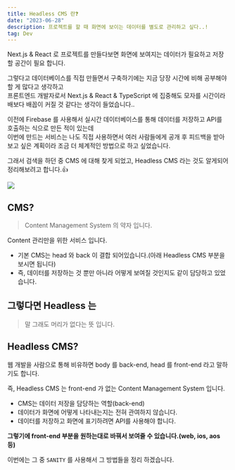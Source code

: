 ```yaml
---
title: Headless CMS 란❓
date: "2023-06-28"
description: 프로젝트를 할 때 화면에 보이는 데이터를 별도로 관리하고 싶다..!
tag: Dev
---
```


Next.js & React 로 프로젝트를 만들다보면 화면에 보여지는 데이터가 필요하고 저장할 공간이 필요 합니다.

그렇다고 데이터베이스를 직접 만들면서 구축하기에는 지금 당장 시간에 비해 공부해야 할 게 많다고 생각하고 <br/>
프론트엔드 개발자로서 Next.js & React & TypeScript 에 집중해도 모자를 시간이라 배보다 배꼽이 커질 것 같다는 생각이 들었습니다..

이전에 Firebase 를 사용해서 실시간 데이터베이스를 통해 데이터를 저장하고 API를 호출하는 식으로 만든 적이 있는데 <br/>
이번에 만드는 서비스는 나도 직접 사용하면서 여러 사람들에게 공개 후 피드백을 받아보고 싶은 계획이라 조금 더 체계적인 방법으로 하고 싶었습니다.

그래서 검색을 하던 중 CMS 에 대해 찾게 되었고, Headless CMS 라는 것도 알게되어 정리해보려고 합니다.👍

![](https://github.com/Choi-HyunHo/blog/assets/87301268/75666c01-08f6-4f81-ade0-ed6ce9101e5e)

## CMS?

> Content Management System 의 약자 입니다.

Content 관리만을 위한 서비스 입니다.

-   기본 CMS는 head 와 back 이 결합 되어있습니다.(아래 Headless CMS 부분을 보시면 됩니다)
-   즉, 데이터를 저장하는 것 뿐만 아니라 어떻게 보여질 것인지도 같이 담당하고 있었습니다.

## 그렇다면 Headless 는

> 말 그래도 머리가 없다는 뜻 입니다.

## Headless CMS?

웹 개발을 사람으로 통해 비유하면 body 를 back-end, head 를 front-end 라고 말하기도 합니다.

즉, Headless CMS 는 front-end 가 없는 Content Management System 입니다.

-   CMS는 데이터 저장을 담당하는 역할(back-end)
-   데이터가 화면에 어떻게 나타내는지는 전혀 관여하지 않습니다.
-   데이터를 저장하고 화면에 표기하려면 API를 사용해야 합니다.

**그렇기에 front-end 부분을 원하는대로 바꿔서 보여줄 수 있습니다.(web, ios, aos 등)**

이번에는 그 중 `SANITY` 를 사용해서 그 방법들을 정리 하겠습니다.
